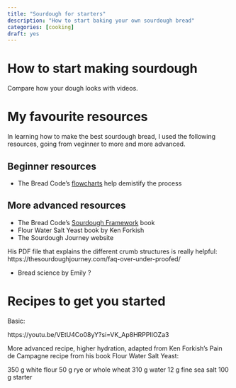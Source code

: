 ```yaml
---
title: "Sourdough for starters"
description: "How to start baking your own sourdough bread"
categories: [cooking]
draft: yes
---
```


# How to start making sourdough

Compare how your dough looks with videos.

# My favourite resources

In learning how to make the best sourdough bread, I used the following resources, going from veginner to more and more advanced.

## Beginner resources

- The Bread Code's [flowcharts](https://www.the-sourdough-framework.com/listoflocname.html) help demistify the process

## More advanced resources
- The Bread Code’s [Sourdough Framework](https://www.the-sourdough-framework.com/) book
- Flour Water Salt Yeast book by Ken Forkish
- The Sourdough Journey website

His PDF file that explains the different crumb structures is really helpful: https://thesourdoughjourney.com/faq-over-under-proofed/

- Bread science by Emily ?

# Recipes to get you started

Basic: 

https://youtu.be/VEtU4Co08yY?si=VK_Ap8HRPPIlOZa3

More advanced recipe, higher hydration, adapted from Ken Forkish's Pain de Campagne recipe from his book Flour Water Salt Yeast:

350 g white flour
50 g rye or whole wheat
310 g water
12 g fine sea salt
100 g starter